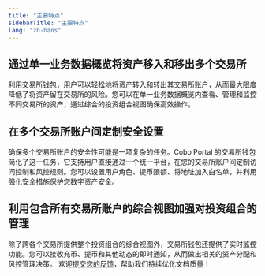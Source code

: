 ```yaml
---
title: "主要特点"
sidebarTitle: "主要特点"
lang: "zh-hans"
---
```


## 通过单一业务数据概览将资产移入和移出多个交易所
利用交易所钱包，用户可以轻松地将资产转入和转出其交易所账户，从而最大限度降低了将资产留在交易所的风险。您可以在单一业务数据概览内查看、管理和监控不同交易所的资产，通过综合的投资组合视图确保高效操作。

## 在多个交易所账户间定制安全设置
确保多个交易所账户的安全性可能是一项复杂的任务。Cobo Portal 的交易所钱包简化了这一任务，它支持用户直接通过一个统一平台，在您的交易所账户间定制访问控制和风控规则。您可以设置用户角色、提币限额、将地址加入白名单，并利用强化安全措施保护您数字资产安全。

## 利用包含所有交易所账户的综合视图加强对投资组合的管理
除了跨各个交易所提供整个投资组合的综合视图外，交易所钱包还提供了实时监控功能。您可以接收充币、提币和其他动态的即时通知，从而做出相关的资产分配和风控管理决策。
<Tip>欢迎[提交您的反馈](https://forms.zohopublic.com/cobo/form/DocumentFeedbackForm/formperma/QvLOhxJv1_JMsJ-1dleZ8Itb_7rzN-LtgvsDdxosoVI?referrername=manuals)，帮助我们持续优化文档质量！</Tip>